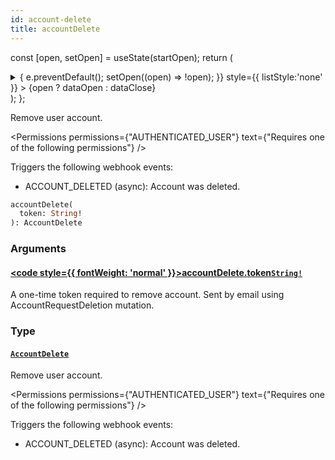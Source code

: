 ```yaml
---
id: account-delete
title: accountDelete
---
```






const [open, setOpen] = useState(startOpen);
return (
<details {...(open ? { open: true } : {})} className="details" style={{ border:'none', boxShadow:'none', background:'var(--ifm-background-color)' }}>
<summary
onClick={(e) => {
e.preventDefault();
setOpen((open) => !open);
}}
style={{ listStyle:'none' }} >
{open ? dataOpen : dataClose}
</summary>
{open && children}
</details>
);
};

Remove user account.


<Permissions permissions={"AUTHENTICATED_USER"} text={"Requires one of the following permissions"} />


Triggers the following webhook events:

- ACCOUNT_DELETED (async): Account was deleted.

```graphql
accountDelete(
  token: String!
): AccountDelete
```

### Arguments

#### [<code style={{ fontWeight: 'normal' }}>accountDelete.<b>token</b></code>](#)<Bullet />[`String!`](../../../api-reference/miscellaneous/scalars/string.mdx) <Badge class="badge badge--secondary" text="non-null"/> <Badge class="badge badge--secondary" text="scalar"/> <Badge class="badge badge--secondary" text="miscellaneous"/>

A one-time token required to remove account. Sent by email using AccountRequestDeletion mutation.

### Type

#### [`AccountDelete`](../../../api-reference/users/objects/account-delete.mdx) <Badge class="badge badge--secondary" text="object"/> <Badge class="badge badge--secondary" text="users"/>

Remove user account.


<Permissions permissions={"AUTHENTICATED_USER"} text={"Requires one of the following permissions"} />


Triggers the following webhook events:

- ACCOUNT_DELETED (async): Account was deleted.

